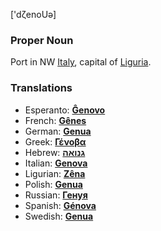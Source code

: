 ['dζenoUə]

===Proper Noun===

Port in NW [[Italy]], capital of [[Liguria]].

===Translations===

*Esperanto: '''[[Ĝenovo]]'''
*French: '''[[Gênes]]'''
*German: '''[[Genua]]'''
*Greek: '''[[Γένοβα]]'''
*Hebrew: '''[[גנואה]]'''
*Italian: '''[[Genova]]'''
*Ligurian: '''[[Zêna]]'''
*Polish: '''[[Genua]]'''
*Russian: '''[[Генуя]]'''
*Spanish: '''[[Génova]]'''
*Swedish: '''[[Genua]]'''